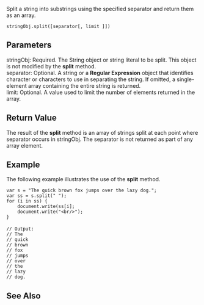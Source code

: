 Split a string into substrings using the specified separator and return them as an array.

 stringObj.split([separator[, limit ]])
==Parameters==
; stringObj: Required. The String object or string literal to be split. This object is not modified by the '''split''' method.
; separator: Optional. A string or a '''Regular Expression''' object that identifies character or characters to use in separating the string. If omitted, a single-element array containing the entire string is returned.
; limit: Optional. A value used to limit the number of elements returned in the array.

==Return Value==
The result of the '''split''' method is an array of strings split at each point where separator occurs in stringObj. The separator is not returned as part of any array element.


==Example==
The following example illustrates the use of the '''split''' method.

 var s = "The quick brown fox jumps over the lazy dog.";
 var ss = s.split(" ");
 for (i in ss) {
     document.write(ss[i];
     document.write("&lt;br/&gt;");
 }
 
 // Output: 
 // The
 // quick
 // brown
 // fox
 // jumps
 // over
 // the
 // lazy
 // dog.

==See Also==

              

              

              

              
